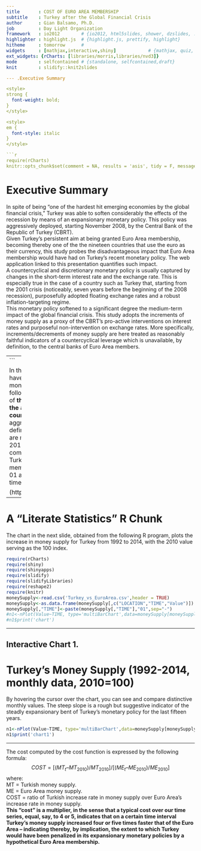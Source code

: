 ```yaml
---
title       : COST OF EURO AREA MEMBERSHIP
subtitle    : Turkey after the Global Financial Crisis
author      : Gian Balsamo, Ph.D.
job         : Day Light Organization
framework   : io2012        # {io2012, html5slides, shower, dzslides, ...}
highlighter : highlight.js  # {highlight.js, prettify, highlight}
hitheme     : tomorrow      # 
widgets     : [mathjax,interactive,shiny]            # {mathjax, quiz, bootstrap}
ext_widgets: {rCharts: [libraries/morris,libraries/nvd3]}
mode        : selfcontained # {standalone, selfcontained,draft}
knit        : slidify::knit2slides

--- .Executive Summary

<style>
strong {
  font-weight: bold;
}
</style>

<style>
em {
  font-style: italic
}
</style>

```r
require(rCharts)
knitr::opts_chunk$set(comment = NA, results = 'asis', tidy = F, message = T)
```


# Executive Summary
In spite of being “one of the hardest hit emerging economies by the global financial crisis,” Turkey was able to soften considerably the effects of the recession by means of an expansionary monetary policy. This policy was aggressively deployed, starting November 2008, by the Central Bank of the Republic of Turkey (CBRT).  
Given Turkey’s persistent aim at being granted Euro Area membership, becoming thereby one of the the nineteen countries that use the euro as their currency, this study probes the disadvantageous impact that Euro Area membership would have had on Turkey’s recent monetary policy. The web application linked to this presentation quantifies such impact.   
A countercyclical and discretionary monetary policy is usually captured by changes in the short-term interest rate and the exchange rate. This is especially true in the case of a country such as Turkey that, starting from the 2001 crisis (noticeably, seven years before the beginning of the 2008 recession), purposefully adopted floating exchange rates and a robust inflation-targeting regime.  
This monetary policy softened to a significant degree the medium-term impact of the global financial crisis.  This study adopts the increments of money supply as a proxy of the CBRT’s pro-active interventions on interest rates and purposeful non-intervention on exchange rates. More specifically, increments/decrements of money supply are here treated as reasonably faithful indicators of a countercyclical leverage which is unavailable, by definition, to the central banks of Euro Area members.   

---  
```


In the aftermath of the 2008 crisis, Euro Area membership would have deprived the CBRT of the option of an expansionary monetary policy.  Can we quantify this loss of leverage?  
In the following slides **a cost function** is defined and measured in terms of **the ratio of the CBRT’s yearly increase in money supply over the analogous aggregate increase of its European counterparts**. The data consist of OECD monthly monetary aggregates from 1992 to 2014, and include currency narrowly defined, i.e. banknotes and coins, plus overnight deposits; they are measured as a seasonally adjusted index based on 2010=100.  
Once activated, this application will enable the user to compute month-by-month the cost, i.e. the leverage loss, to Turkey's monetary policy, of an hypotethical Euro Area membership. (Caveat: The cost function misfires for 2010-05-01 and 2010-06-01 because of an incongruence in the OECD time series) 
The cost function is deployed at this site:  


(https://gianbalsamo.shinyapps.io/moreComplexShinyApplication)


---  

# A "Literate Statistics" R Chunk
The chart in the next slide, obtained from the following R program, plots the increase in money supply for Turkey from 1992 to 2014, with the 2010 value serving as the 100 index. 

```r
require(rCharts)
require(shiny)
require(shinyapps)
require(slidify)
require(slidifyLibraries)
require(reshape2)
require(knitr)
moneySupply<-read.csv('Turkey_vs_EuroArea.csv',header = TRUE)
moneySupply<-as.data.frame(moneySupply[,c("LOCATION","TIME","Value")])
moneySupply[,"TIME"]<-paste(moneySupply[,"TIME"],"01",sep="-")
#n1<-nPlot(Value~TIME, type='multiBarChart',data=moneySupply[moneySupply[,"LOCATION"]=="TUR",c("TIME","LOCATION", "Value")])
#n1$print('chart')
```

---  

## Interactive Chart 1.  
# Turkey's Money Supply (1992-2014, monthly data, 2010=100) 
By hovering the cursor over the chart, you can see and compare distinctive monthly values. The steep slope is a rough but suggestive indicator of the steadly expansionary bent of Turkey’s monetary policy for the last fifteen years.  

```r
n1<-nPlot(Value~TIME, type='multiBarChart',data=moneySupply[moneySupply[,"LOCATION"]=="TUR",c("TIME","LOCATION", "Value")])
n1$print('chart1')
```

---  

The cost computed by the cost function is expressed by the following formula:  
$$COST = [(MT_{t} – MT_{2010})/MT_{2010}]/[(ME_{t} – ME_{2010})/ME_{2010}]$$
where:  
MT = Turkish money supply.  
ME = Euro Area money supply.  
COST = ratio of Turkish increase rate in money supply over Euro Area’s increase rate in money supply.  
**This “cost” is a multiplier, in the sense that a typical cost over our time series, equal, say, to 4 or 5, indicates that on a certain time interval Turkey’s money supply increased four or five times faster that of the Euro Area – indicating thereby, by implication, the extent to which Turkey would have been penalized in its expansionary monetary policies by a hypothetical Euro Area membership.**  




